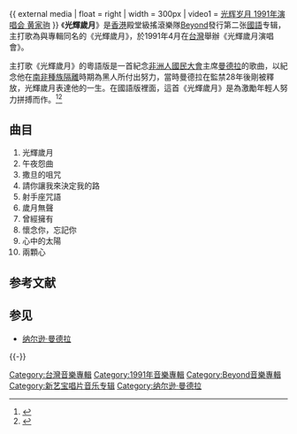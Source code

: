 {{Otheruses|subject=[[Beyond|Beyond]]的國語唱片專輯|other=其他同名作品|光輝歲月}}
{{Album infobox | <!-- See Wikipedia:WikiProject_Albums -->
|  Name        = 光輝歲月
|  Type        = studio
|  Artist      = [[Beyond|Beyond]]
|  Cover       = cdcover16.jpg
|  Background  = 
|  Released    = {{Start date and age|1991|4}}
|  Recorded    =
|  Genre       = [[華語流行音樂|華語流行音樂]] 
|  Label       = [[新藝寶唱片|新藝寶唱片]]
|  Last album  = [[大地_(Beyond专辑)|大地]]<br/>（1990）
|  This album  = '''光輝歲月'''<br/>（1991）
|  Next album  = [[信念_(Beyond)|信念]]<br/>（1992）
}}
{{ external media
| float = right
| width = 300px
| video1 = [https://www.youtube.com/watch?v=ITwsumNdSjk 光辉岁月 1991年演唱会 黄家驹]
}}
《'''光輝歲月'''》是[[香港|香港]]殿堂級搖滾樂隊[[Beyond|Beyond]]發行第二张[[國語|國語]]专辑，主打歌為與專輯同名的《光輝歲月》，於1991年4月在[[台灣|台灣]]舉辦《光輝歲月演唱會》。

主打歌《光輝歲月》的粵語版是一首紀念[[非洲人國民大會|非洲人國民大會]]主席[[曼德拉|曼德拉]]的歌曲，以紀念他在[[南非種族隔離|南非種族隔離]]時期為黑人所付出努力，當時曼德拉在監禁28年後剛被釋放，光輝歲月表達他的一生。在國語版裡面，這首《光輝歲月》是為激勵年輕人努力拼搏而作。<ref>{{Cite web |url=http://news.xinhuanet.com/audio/2003-06/30/content_944722.htm |title=新華網：十年生死兩茫茫 光輝歲月不曾忘 黃家駒定格 |accessdate=2011-12-02 |archive-date=2012-04-20 |archive-url=https://web.archive.org/web/20120420214751/http://news.xinhuanet.com/audio/2003-06/30/content_944722.htm |dead-url=no }}</ref><ref>{{Cite web |url=http://www.bbc.co.uk/zhongwen/trad/china/2013/12/131206_mandela_pop-song_beyond.shtml |title=BBC中文網 專訪黃家強：Beyond《光輝歲月》獻曼德拉 |accessdate=2013-12-06 |archive-date=2013-12-06 |archive-url=https://web.archive.org/web/20131206164742/http://www.bbc.co.uk/zhongwen/trad/china/2013/12/131206_mandela_pop-song_beyond.shtml |dead-url=no }}</ref>

== 曲目 ==
#光輝歲月
#午夜怨曲
#撒旦的咀咒
#請你讓我來決定我的路
#射手座咒語
#歲月無聲
#曾經擁有
#懷念你，忘記你
#心中的太陽
#兩顆心

== 参考文献 ==
{{Reflist}}

== 参见 ==
* [[纳尔逊·曼德拉|纳尔逊·曼德拉]]

{{-}}
{{Beyond}}

[[Category:台灣音樂專輯|Category:台灣音樂專輯]]
[[Category:1991年音樂專輯|Category:1991年音樂專輯]]
[[Category:Beyond音樂專輯|Category:Beyond音樂專輯]]
[[Category:新艺宝唱片音乐专辑|Category:新艺宝唱片音乐专辑]]
[[Category:纳尔逊·曼德拉|Category:纳尔逊·曼德拉]]